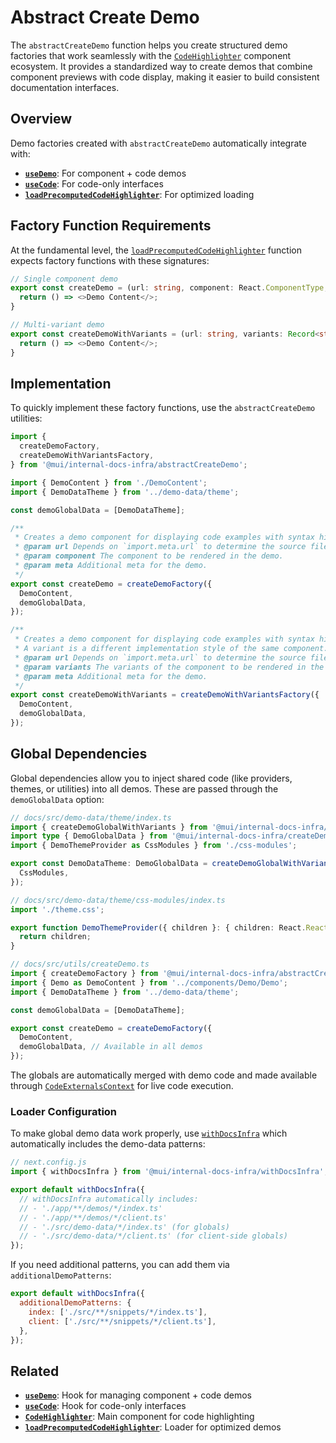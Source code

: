 # Abstract Create Demo

The `abstractCreateDemo` function helps you create structured demo factories that work seamlessly with the [`CodeHighlighter`](../../components/code-highlighter/page.mdx) component ecosystem. It provides a standardized way to create demos that combine component previews with code display, making it easier to build consistent documentation interfaces.

## Overview

Demo factories created with `abstractCreateDemo` automatically integrate with:

- **[`useDemo`](../../hooks/use-demo/page.mdx)**: For component + code demos
- **[`useCode`](../../hooks/use-code/page.mdx)**: For code-only interfaces
- **[`loadPrecomputedCodeHighlighter`](../load-precomputed-code-highlighter/page.mdx)**: For optimized loading

## Factory Function Requirements

At the fundamental level, the [`loadPrecomputedCodeHighlighter`](../load-precomputed-code-highlighter/page.mdx) function expects factory functions with these signatures:

```ts
// Single component demo
export const createDemo = (url: string, component: React.ComponentType, options?: any) => {
  return () => <>Demo Content</>;
}

// Multi-variant demo
export const createDemoWithVariants = (url: string, variants: Record<string, React.ComponentType>, options?: any) => {
  return () => <>Demo Content</>;
}
```

## Implementation

To quickly implement these factory functions, use the `abstractCreateDemo` utilities:

```ts
import {
  createDemoFactory,
  createDemoWithVariantsFactory,
} from '@mui/internal-docs-infra/abstractCreateDemo';

import { DemoContent } from './DemoContent';
import { DemoDataTheme } from '../demo-data/theme';

const demoGlobalData = [DemoDataTheme];

/**
 * Creates a demo component for displaying code examples with syntax highlighting.
 * @param url Depends on `import.meta.url` to determine the source file location.
 * @param component The component to be rendered in the demo.
 * @param meta Additional meta for the demo.
 */
export const createDemo = createDemoFactory({
  DemoContent,
  demoGlobalData,
});

/**
 * Creates a demo component for displaying code examples with syntax highlighting.
 * A variant is a different implementation style of the same component.
 * @param url Depends on `import.meta.url` to determine the source file location.
 * @param variants The variants of the component to be rendered in the demo.
 * @param meta Additional meta for the demo.
 */
export const createDemoWithVariants = createDemoWithVariantsFactory({
  DemoContent,
  demoGlobalData,
});
```

## Global Dependencies

Global dependencies allow you to inject shared code (like providers, themes, or utilities) into all demos. These are passed through the `demoGlobalData` option:

```ts
// docs/src/demo-data/theme/index.ts
import { createDemoGlobalWithVariants } from '@mui/internal-docs-infra/createDemoData';
import type { DemoGlobalData } from '@mui/internal-docs-infra/createDemoData/types';
import { DemoThemeProvider as CssModules } from './css-modules';

export const DemoDataTheme: DemoGlobalData = createDemoGlobalWithVariants(import.meta.url, {
  CssModules,
});
```

```ts
// docs/src/demo-data/theme/css-modules/index.ts
import './theme.css';

export function DemoThemeProvider({ children }: { children: React.ReactNode }) {
  return children;
}
```

```ts
// docs/src/utils/createDemo.ts
import { createDemoFactory } from '@mui/internal-docs-infra/abstractCreateDemo';
import { Demo as DemoContent } from '../components/Demo/Demo';
import { DemoDataTheme } from '../demo-data/theme';

const demoGlobalData = [DemoDataTheme];

export const createDemo = createDemoFactory({
  DemoContent,
  demoGlobalData, // Available in all demos
});
```

The globals are automatically merged with demo code and made available through [`CodeExternalsContext`](../../components/code-externals-context/page.mdx) for live code execution.

### Loader Configuration

To make global demo data work properly, use [`withDocsInfra`](../with-docs-infra/page.mdx) which automatically includes the demo-data patterns:

```js
// next.config.js
import { withDocsInfra } from '@mui/internal-docs-infra/withDocsInfra';

export default withDocsInfra({
  // withDocsInfra automatically includes:
  // - './app/**/demos/*/index.ts'
  // - './app/**/demos/*/client.ts'
  // - './src/demo-data/*/index.ts' (for globals)
  // - './src/demo-data/*/client.ts' (for client-side globals)
});
```

If you need additional patterns, you can add them via `additionalDemoPatterns`:

```js
export default withDocsInfra({
  additionalDemoPatterns: {
    index: ['./src/**/snippets/*/index.ts'],
    client: ['./src/**/snippets/*/client.ts'],
  },
});
```

## Related

- **[`useDemo`](../../hooks/use-demo/page.mdx)**: Hook for managing component + code demos
- **[`useCode`](../../hooks/use-code/page.mdx)**: Hook for code-only interfaces
- **[`CodeHighlighter`](../../components/code-highlighter/page.mdx)**: Main component for code highlighting
- **[`loadPrecomputedCodeHighlighter`](../load-precomputed-code-highlighter/page.mdx)**: Loader for optimized demos
